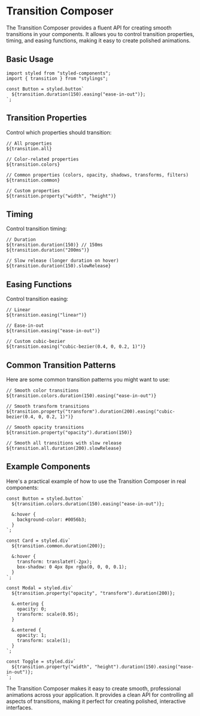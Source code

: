 # Transition Composer

The Transition Composer provides a fluent API for creating smooth transitions in your components. It allows you to control transition properties, timing, and easing functions, making it easy to create polished animations.

## Basic Usage

```tsx
import styled from "styled-components";
import { transition } from "stylings";

const Button = styled.button`
  ${transition.duration(150).easing("ease-in-out")};
`;
```

## Transition Properties

Control which properties should transition:

```tsx
// All properties
${transition.all}

// Color-related properties
${transition.colors}

// Common properties (colors, opacity, shadows, transforms, filters)
${transition.common}

// Custom properties
${transition.property("width", "height")}
```

## Timing

Control transition timing:

```tsx
// Duration
${transition.duration(150)} // 150ms
${transition.duration("200ms")}

// Slow release (longer duration on hover)
${transition.duration(150).slowRelease}
```

## Easing Functions

Control transition easing:

```tsx
// Linear
${transition.easing("linear")}

// Ease-in-out
${transition.easing("ease-in-out")}

// Custom cubic-bezier
${transition.easing("cubic-bezier(0.4, 0, 0.2, 1)")}
```

## Common Transition Patterns

Here are some common transition patterns you might want to use:

```tsx
// Smooth color transitions
${transition.colors.duration(150).easing("ease-in-out")}

// Smooth transform transitions
${transition.property("transform").duration(200).easing("cubic-bezier(0.4, 0, 0.2, 1)")}

// Smooth opacity transitions
${transition.property("opacity").duration(150)}

// Smooth all transitions with slow release
${transition.all.duration(200).slowRelease}
```

## Example Components

Here's a practical example of how to use the Transition Composer in real components:

```tsx
const Button = styled.button`
  ${transition.colors.duration(150).easing("ease-in-out")};
  
  &:hover {
    background-color: #0056b3;
  }
`;

const Card = styled.div`
  ${transition.common.duration(200)};
  
  &:hover {
    transform: translateY(-2px);
    box-shadow: 0 4px 8px rgba(0, 0, 0, 0.1);
  }
`;

const Modal = styled.div`
  ${transition.property("opacity", "transform").duration(200)};
  
  &.entering {
    opacity: 0;
    transform: scale(0.95);
  }
  
  &.entered {
    opacity: 1;
    transform: scale(1);
  }
`;

const Toggle = styled.div`
  ${transition.property("width", "height").duration(150).easing("ease-in-out")};
`;
```

The Transition Composer makes it easy to create smooth, professional animations across your application. It provides a clean API for controlling all aspects of transitions, making it perfect for creating polished, interactive interfaces.
